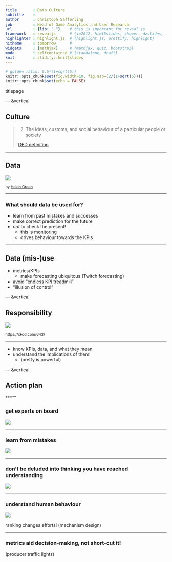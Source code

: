 ```yaml
---
title       : Data Culture
subtitle    : 
author      : Christoph Safferling
job         : Head of Game Analytics and User Research
url         : {lib: "."}    # this is important for reveal.js
framework   : revealjs      # {io2012, html5slides, shower, dzslides, ...}
highlighter : highlight.js  # {highlight.js, prettify, highlight}
hitheme     : tomorrow      # 
widgets     : [mathjax]     # {mathjax, quiz, bootstrap}
mode        : selfcontained # {standalone, draft}
knit        : slidify::knit2slides
---
```


```r
# golden ratio: 0.5*(1+sqrt(5))
knitr::opts_chunk$set(fig.width=10, fig.asp=(2/(1+sqrt(5))))
knitr::opts_chunk$set(echo = FALSE)
```

titlepage

--- &vertical

## Culture

> (2) The ideas, customs, and social behaviour of a particular people or society  
>   
> [OED definition](https://en.oxforddictionaries.com/definition/culture)

***

## Data

![](./assets/img/different-faces-of-david-bowie.gif)

<small>by [Helen Green](http://dollychops.tumblr.com/image/107517113745)</small>

***

### What should data be used for?

- learn from past mistakes and successes
- make correct prediction for the future
- *not* to check the present!
    - this is monitoring
    - drives behaviour towards the KPIs


---

## Data (mis-)use 

- metrics/KPIs 
    - make forecasting ubiquitous (Twitch forecasting)
- avoid "endless KPI treadmill"
- "illusion of control"



--- &vertical

## Responsibility

![](./assets/img/ohm.png)

<small>https://xkcd.com/643/</small>

***

- know KPIs, data, and what they mean
- understand the implications of them! 
    - (pretty is powerful)

<!--
https://medium.com/airbnb-engineering/democratizing-data-at-airbnb-852d76c51770
-->


--- &vertical

## Action plan 

***""

### get experts on board

![](./assets/img/clueless-dog.png)

***

### learn from mistakes 

![](./assets/img/you-had-one-job-cities-skylines.jpg)

<!--
difficult, als decision-making is intransparent
-->

***

### don't be deluded into thinking you have reached understanding

![](./assets/img/yes-no-maybe.gif)

<!--
https://medium.com/airbnb-engineering/how-airbnb-democratizes-data-science-with-data-university-3eccc71e073a
-->

***

### understand human behaviour

![](./assets/img/psychiatrist-no-friends.jpg)

ranking changes efforts! (mechanism design)

***

### metrics aid decision-making, not short-cut it!

(producer traffic lights)








